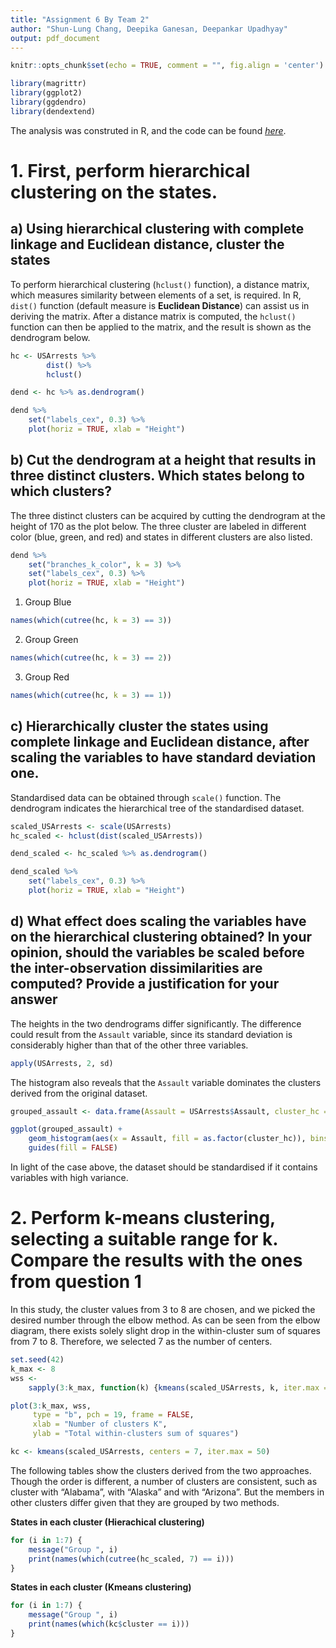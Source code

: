 ```yaml
---
title: "Assignment 6 By Team 2"
author: "Shun-Lung Chang, Deepika Ganesan, Deepankar Upadhyay"
output: pdf_document
---
```


```r
knitr::opts_chunk$set(echo = TRUE, comment = "", fig.align = 'center')
```

```r
library(magrittr)
library(ggplot2)
library(ggdendro)
library(dendextend)
```

The analysis was construted in R, and the code can be found *[here](https://github.com/slchangtw/data_analytics_projects/blob/master/assignment_6.Rmd)*.

# 1. First, perform hierarchical clustering on the states.

## a) Using hierarchical clustering with complete linkage and Euclidean distance, cluster the states

To perform hierarchical clustering (`hclust()` function), a distance matrix, which measures similarity between elements of a set, is required. In R, `dist()` function (default measure is **Euclidean Distance**) can assist us in deriving the matrix.
After a distance matrix is computed, the `hclust()` function can then be applied to the matrix, and the result is shown as the dendrogram below.

```r
hc <- USArrests %>% 
        dist() %>% 
        hclust()
```

```r
dend <- hc %>% as.dendrogram()

dend %>% 
    set("labels_cex", 0.3) %>% 
    plot(horiz = TRUE, xlab = "Height")
```

## b) Cut the dendrogram at a height that results in three distinct clusters. Which states belong to which clusters?

The three distinct clusters can be acquired by cutting the dendrogram at the height of 170 as the plot below. The three cluster are labeled in different color (blue, green, and red) and states in different clusters are also listed.

```r
dend %>% 
    set("branches_k_color", k = 3) %>% 
    set("labels_cex", 0.3) %>% 
    plot(horiz = TRUE, xlab = "Height")
```

1. Group Blue
```r
names(which(cutree(hc, k = 3) == 3))
```

2. Group Green
```r
names(which(cutree(hc, k = 3) == 2))
```

3. Group Red
```r
names(which(cutree(hc, k = 3) == 1))
```

## c) Hierarchically cluster the states using complete linkage and Euclidean distance, after scaling the variables to have standard deviation one.

Standardised data can be obtained through `scale()` function. The dendrogram indicates the hierarchical tree of the standardised dataset. 

```r
scaled_USArrests <- scale(USArrests) 
hc_scaled <- hclust(dist(scaled_USArrests))
```

```r
dend_scaled <- hc_scaled %>% as.dendrogram()

dend_scaled %>% 
    set("labels_cex", 0.3) %>% 
    plot(horiz = TRUE, xlab = "Height")
```

## d) What effect does scaling the variables have on the hierarchical clustering obtained? In your opinion, should the variables be scaled before the inter-observation dissimilarities are computed? Provide a justification for your answer

The heights in the two dendrograms differ significantly.  The difference could result from the `Assault` variable, since its standard deviation is considerably higher than that of the other three variables.

```r
apply(USArrests, 2, sd)
```

The histogram also reveals that the `Assault` variable dominates the clusters derived from the original dataset.   

```r
grouped_assault <- data.frame(Assault = USArrests$Assault, cluster_hc = cutree(hc, k = 3))

ggplot(grouped_assault) +
    geom_histogram(aes(x = Assault, fill = as.factor(cluster_hc)), bins = 50) + 
    guides(fill = FALSE)
```

In light of the case above, the dataset should be standardised if it contains variables with high variance.

# 2. Perform k-means clustering, selecting a suitable range for k. Compare the results with the ones from question 1

In this study, the cluster values from 3 to 8 are chosen, and we picked the desired number through the elbow method. As can be seen from the elbow diagram, there exists solely slight drop in the within-cluster sum of squares from 7 to 8. Therefore, we selected 7 as the number of centers.

```r
set.seed(42)
k_max <- 8
wss <- 
    sapply(3:k_max, function(k) {kmeans(scaled_USArrests, k, iter.max = 50)$tot.withinss})

plot(3:k_max, wss,
     type = "b", pch = 19, frame = FALSE, 
     xlab = "Number of clusters K",
     ylab = "Total within-clusters sum of squares")
```

```r
kc <- kmeans(scaled_USArrests, centers = 7, iter.max = 50)
```

The following tables show the clusters derived from the two approaches. Though the order is different, a number of clusters are consistent, such as cluster with "Alabama", with "Alaska" and with "Arizona". But the members in other clusters differ given that they are grouped by two methods. 

**States in each cluster (Hierachical clustering)**

```r
for (i in 1:7) {
    message("Group ", i)
    print(names(which(cutree(hc_scaled, 7) == i)))
}
```

**States in each cluster (Kmeans clustering)**

```r
for (i in 1:7) {
    message("Group ", i)
    print(names(which(kc$cluster == i)))
}
```